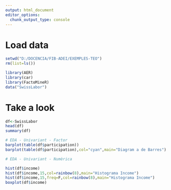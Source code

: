 ---
output: html_document
editor_options: 
  chunk_output_type: console
---


# Load data

```{r}
setwd("D:/DOCENCIA/FIB-ADEI/EXEMPLES-TEO")
rm(list=ls())

library(AER)
library(car)
library(FactoMineR)
data("SwissLabor")
```

# Take a look

```{r}
df<-SwissLabor
head(df)
summary(df)

# EDA - Univariant - Factor
barplot(table(df$participation))
barplot(table(df$participation),col="cyan",main="Diagram a de Barres")

# EDA - Univariant - Numèrica

hist(df$income)
hist(df$income,15,col=rainbow(8),main="Histograma Income")
hist(df$income,15,freq=F,col=rainbow(8),main="Histograma Income")
boxplot(df$income)

```

